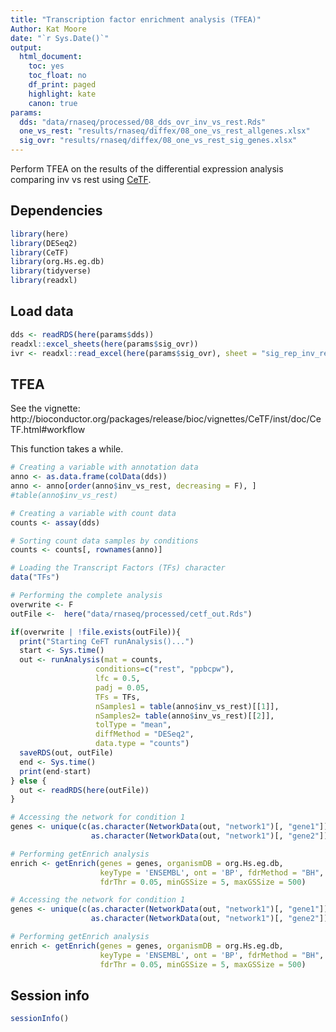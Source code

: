 ```yaml
---
title: "Transcription factor enrichment analysis (TFEA)"
Author: Kat Moore
date: "`r Sys.Date()`"
output: 
  html_document:
    toc: yes
    toc_float: no
    df_print: paged
    highlight: kate
    canon: true
params:
  dds: "data/rnaseq/processed/08_dds_ovr_inv_vs_rest.Rds"
  one_vs_rest: "results/rnaseq/diffex/08_one_vs_rest_allgenes.xlsx"
  sig_ovr: "results/rnaseq/diffex/08_one_vs_rest_sig_genes.xlsx"
---
```


Perform TFEA on the results of the differential expression analysis comparing inv vs rest using [CeTF](https://bmcgenomics.biomedcentral.com/articles/10.1186/s12864-021-07918-2).

## Dependencies

```r
library(here)
library(DESeq2)
library(CeTF)
library(org.Hs.eg.db)
library(tidyverse)
library(readxl)
```

## Load data

```r
dds <- readRDS(here(params$dds))
readxl::excel_sheets(here(params$sig_ovr))
ivr <- readxl::read_excel(here(params$sig_ovr), sheet = "sig_rep_inv_rest")
```

## TFEA

See the vignette: http://bioconductor.org/packages/release/bioc/vignettes/CeTF/inst/doc/CeTF.html#workflow

This function takes a while.

```r
# Creating a variable with annotation data
anno <- as.data.frame(colData(dds))
anno <- anno[order(anno$inv_vs_rest, decreasing = F), ]
#table(anno$inv_vs_rest)

# Creating a variable with count data
counts <- assay(dds)

# Sorting count data samples by conditions
counts <- counts[, rownames(anno)]

# Loading the Transcript Factors (TFs) character
data("TFs")

# Performing the complete analysis
overwrite <- F
outFile <-  here("data/rnaseq/processed/cetf_out.Rds")

if(overwrite | !file.exists(outFile)){
  print("Starting CeFT runAnalysis()...")
  start <- Sys.time() 
  out <- runAnalysis(mat = counts, 
                   conditions=c("rest", "ppbcpw"),
                   lfc = 0.5,
                   padj = 0.05,
                   TFs = TFs,
                   nSamples1 = table(anno$inv_vs_rest)[[1]],
                   nSamples2= table(anno$inv_vs_rest)[[2]],
                   tolType = "mean",
                   diffMethod = "DESeq2", 
                   data.type = "counts")
  saveRDS(out, outFile)
  end <- Sys.time()
  print(end-start)
} else {
  out <- readRDS(here(outFile))
}

```

```r
# Accessing the network for condition 1
genes <- unique(c(as.character(NetworkData(out, "network1")[, "gene1"]), 
                  as.character(NetworkData(out, "network1")[, "gene2"])))

# Performing getEnrich analysis
enrich <- getEnrich(genes = genes, organismDB = org.Hs.eg.db, 
                    keyType = 'ENSEMBL', ont = 'BP', fdrMethod = "BH", 
                    fdrThr = 0.05, minGSSize = 5, maxGSSize = 500)
```


```r
# Accessing the network for condition 1
genes <- unique(c(as.character(NetworkData(out, "network1")[, "gene1"]), 
                  as.character(NetworkData(out, "network1")[, "gene2"])))

# Performing getEnrich analysis
enrich <- getEnrich(genes = genes, organismDB = org.Hs.eg.db, 
                    keyType = 'ENSEMBL', ont = 'BP', fdrMethod = "BH", 
                    fdrThr = 0.05, minGSSize = 5, maxGSSize = 500)
```

## Session info

```r
sessionInfo()
```
